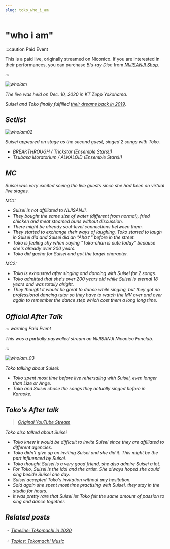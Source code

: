 ```yaml
---
slug: toko_who_i_am
---
```


# "who i am"

:::caution Paid Event

This is a paid live, originally streamed on Niconico. If you are interested in their performances, you can purchase _Blu-ray Disc_ from [<i class="fa-solid fa-compact-disc" /> NIJISANJI Shop](https://shop.nijisanji.jp/s/niji/item/detail/NJSJ-026).

:::

![whoiam](./assets/whoiam.jpg)

The live was held on Dec. 10, 2020 in KT Zepp Yokohama.

Suisei and Toko finally fulfilled [their dreams back in 2019](/timeline/2019/#_2019-06-08).

## Setlist

![whoiam02](./assets/whoiam_02.jpg)

Suisei appeared on stage as the second guest, singed 2 songs with Toko.

- BREAKTHROUGH / Trickstar (Ensemble Stars!!)
- Tsubasa Moratorium / ALKALOID (Ensemble Stars!!)

## MC

Suisei was very excited seeing the live guests since she had been on virtual live stages.

MC1:

- Suisei is not affiliated to NIJISANJI.
- They bought the same size of water (different from normal), fried chicken and meat steamed buns without discussion.
- There might be already soul-level connections between them.
- They started to exchange their ways of laughing, Toko started to laugh in Suisei did and Suisei did an "Aha↑" before in the street.
- Toko is feeling shy when saying "Toko-chan is cute today" because she's already over 200 years.
- Toko did gacha for Suisei and got the target character.

MC2:

- Toko is exhausted after singing and dancing with Suisei for 2 songs.
- Toko admitted that she's over 200 years old while Suisei is eternal 18 years and was totally alright.
- They thought it would be great to dance while singing, but they got no professional dancing tutor so they have to watch the MV over and over again to remember the dance step which cost them a long long time.

## Official After Talk

::: warning Paid Event

This was a partially paywalled stream on NIJISANJI Niconico Fanclub.

:::

![whoiam_03](./assets/whoiam_03.jpg)

Toko talking about Suisei:

- Toko spent most time before live rehersaling with Suisei, even longer than Lize or Ange.
- Toko and Suisei chose the songs they actually singed before in Karaoke.

## Toko's After talk

> [<i class="fa-brands fa-youtube" /> Original YouTube Stream](https://youtu.be/i8UbpU6wf1U?t=407)

Toko also talked about Suisei

- Toko knew it would be difficult to invite Suisei since they are affiliated to different agencies.
- Toko didn't give up on inviting Suisei and she did it. This might be the part influenced by Suisei.
- Toko thought Suisei is a very good friend, she also admire Suisei a lot.
- For Toko, Suisei is the idol and the artist. She always hoped she could sing beside Suisei one day.
- Suisei accepted Toko's invitation without any hesitation.
- Said again she spent most time practising with Suisei, they stay in the studio for hours.
- It was pretty rare that Suisei let Toko felt the same amount of passion to sing and dance together.

## Related posts

・ [<i class="fa-solid fa-calendar-days" /> _Timeline: Tokomachi in 2020_](/docs/timeline/2020#inui-toko-1st-solo-live-who-i-am) &nbsp; <i class="fa-solid fa-arrow-right-from-bracket" />

・ [<i class="fa-solid fa-microphone-lines" /> _Topics: Tokomachi Music_](/topics/music/list/) &nbsp; <i class="fa-solid fa-arrow-right-from-bracket" />
